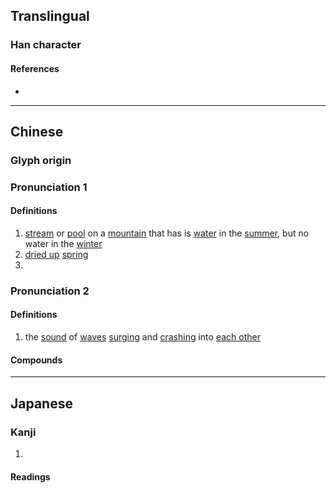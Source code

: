 {{also|泶}}
{{character info}}
==Translingual==
{{ja-forms|[[泶]]|[[泶]]|澩}}

===Han character===
{{Han char|rn=85|rad=水|as=13|sn=17|four=77232|canj=HBE|ids=⿱𦥯水}}

====References====
* {{Han ref|kx=0653.080|dkj=18395|dj=1063.100|hdz=31752.010|uh=6FA9|ud=28585|bh=ED4F|bd=60751}}

----

==Chinese==
{{zh-forms|s=泶|alt=㶅}}

===Glyph origin===
{{Han etym}}

===Pronunciation 1===
{{zh-pron
|m=xué
|c=hok6
|mc=2+3
|oc=2+3
|cat=n,pn
}}

====Definitions====
{{zh-hanzi}}

# [[stream]] or [[pool]] on a [[mountain]] that has is [[water]] in the [[summer]], but no water in the [[winter]]
# [[dried up]] [[spring]]
# {{place|zh|tributary|riv/{{w|Wei River}}}}

===Pronunciation 2===
{{zh-pron
|m=xiào
|c=
|mc=1
|oc=1
|cat=n,pn
}}

====Definitions====
{{zh-hanzi}}

# the [[sound]] of [[wave]]s [[surging]] and [[crash]]ing into [[each other]]

====Compounds====
{{zh-der|澩灂}}

{{zh-cat|Water}}

----

==Japanese==

===Kanji===
{{ja-kanji forms|泶|澩}}
{{ja-kanji|grade=|rs=水13|shin=泶}}

# {{rfdef|ja|sort=水13}}

====Readings====
{{ja-readings
|goon=がく
|kanon=かく
}}
